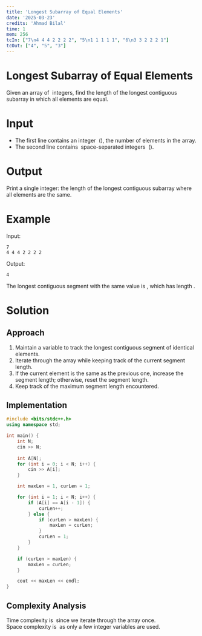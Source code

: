 ```yaml
---
title: 'Longest Subarray of Equal Elements'  
date: '2025-03-23'  
credits: 'Ahmad Bilal'  
time: 1  
mem: 256  
tcIn: ["7\n4 4 4 2 2 2 2", "5\n1 1 1 1 1", "6\n3 3 2 2 2 1"]  
tcOut: ["4", "5", "3"]  
---
```


# Longest Subarray of Equal Elements  

Given an array of <Math inline>N</Math> integers, find the length of the longest contiguous subarray in which all elements are equal.  

# Input  

- The first line contains an integer <Math inline>N</Math> (<Math inline>1 \leq N \leq 10^5</Math>), the number of elements in the array.  
- The second line contains <Math inline>N</Math> space-separated integers <Math inline>A[1], A[2], ..., A[N]</Math> (<Math inline>-10^9 \leq A[i] \leq 10^9</Math>).  

# Output  

Print a single integer: the length of the longest contiguous subarray where all elements are the same.  

# Example  

Input:  
```
7  
4 4 4 2 2 2 2  
```  

Output:  
```
4
```  

The longest contiguous segment with the same value is <Math inline>[2, 2, 2, 2]</Math>, which has length <Math inline>4</Math>.  

# Solution  

<Solution>  

## Approach  

1. Maintain a variable to track the longest contiguous segment of identical elements.  
2. Iterate through the array while keeping track of the current segment length.  
3. If the current element is the same as the previous one, increase the segment length; otherwise, reset the segment length.  
4. Keep track of the maximum segment length encountered.  

## Implementation  

```cpp
#include <bits/stdc++.h>
using namespace std;

int main() {
    int N;
    cin >> N;
    
    int A[N];
    for (int i = 0; i < N; i++) {
        cin >> A[i];
    }

    int maxLen = 1, curLen = 1;

    for (int i = 1; i < N; i++) {
        if (A[i] == A[i - 1]) {
            curLen++;
        } else {
            if (curLen > maxLen) {
                maxLen = curLen;
            }
            curLen = 1;
        }
    }

    if (curLen > maxLen) {
        maxLen = curLen;
    }

    cout << maxLen << endl;
}
```

## Complexity Analysis  

Time complexity is <Math inline>O(N)</Math> since we iterate through the array once.  
Space complexity is <Math inline>O(1)</Math> as only a few integer variables are used.  

</Solution>